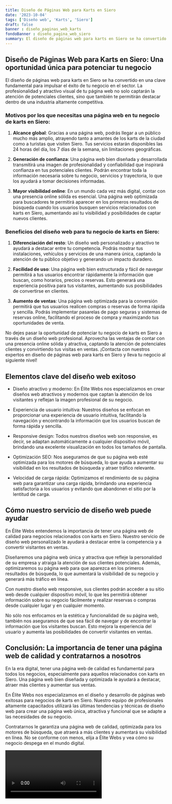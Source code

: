```yaml
---
title: Diseño de Páginas Web para Karts en Siero
date: '2023-10-04'
tags: ['Diseño web', 'Karts', 'Siero']
draft: false
banner : diseño_paginas_web_karts
fondoBanner : diseño_pagina_web_siero
summary: El diseño de páginas web para karts en Siero se ha convertido en una clave fundamental para impulsar el éxito de tu negocio en el sector. La profesionalidad y atractivo visual de tu página web no solo captarán la atención de potenciales clientes, sino que también te permitirán destacar dentro de una industria altamente competitiva.
---
```


## Diseño de Páginas Web para Karts en Siero: Una oportunidad única para potenciar tu negocio

El diseño de páginas web para karts en Siero se ha convertido en una clave fundamental para impulsar el éxito de tu negocio en el sector. La profesionalidad y atractivo visual de tu página web no solo captarán la atención de potenciales clientes, sino que también te permitirán destacar dentro de una industria altamente competitiva.

### Motivos por los que necesitas una página web en tu negocio de karts en Siero:

1. **Alcance global**: Gracias a una página web, podrás llegar a un público mucho más amplio, atrayendo tanto a amantes de los karts de la ciudad como a turistas que visiten Siero. Tus servicios estarán disponibles las 24 horas del día, los 7 días de la semana, sin limitaciones geográficas.

2. **Generación de confianza**: Una página web bien diseñada y desarrollada transmitirá una imagen de profesionalidad y confiabilidad que inspirará confianza en tus potenciales clientes. Podrán encontrar toda la información necesaria sobre tu negocio, servicios y trayectoria, lo que los ayudará a tomar decisiones informadas.

3. **Mayor visibilidad online**: En un mundo cada vez más digital, contar con una presencia online sólida es esencial. Una página web optimizada para buscadores te permitirá aparecer en los primeros resultados de búsqueda cuando los usuarios busquen servicios relacionados con karts en Siero, aumentando así tu visibilidad y posibilidades de captar nuevos clientes.

### Beneficios del diseño web para tu negocio de karts en Siero:

1. **Diferenciación del resto**: Un diseño web personalizado y atractivo te ayudará a destacar entre tu competencia. Podrás mostrar tus instalaciones, vehículos y servicios de una manera única, captando la atención de tu público objetivo y generando un impacto duradero.

2. **Facilidad de uso**: Una página web bien estructurada y fácil de navegar permitirá a tus usuarios encontrar rápidamente la información que buscan, como horarios, precios o reservas. Esto generará una experiencia positiva para tus visitantes, aumentando sus posibilidades de convertirse en clientes.

3. **Aumento de ventas**: Una página web optimizada para la conversión permitirá que tus usuarios realicen compras o reservas de forma rápida y sencilla. Podrás implementar pasarelas de pago seguras y sistemas de reservas online, facilitando el proceso de compra y maximizando tus oportunidades de venta.

No dejes pasar la oportunidad de potenciar tu negocio de karts en Siero a través de un diseño web profesional. Aprovecha las ventajas de contar con una presencia online sólida y atractiva, captando la atención de potenciales clientes y convirtiendo tus visitas en ventas. ¡Contacta con nuestros expertos en diseño de páginas web para karts en Siero y lleva tu negocio al siguiente nivel!

<GifSeo />

<Cta />

## Elementos clave del diseño web exitoso

- Diseño atractivo y moderno: En Élite Webs nos especializamos en crear diseños web atractivos y modernos que captan la atención de los visitantes y reflejan la imagen profesional de su negocio.

- Experiencia de usuario intuitiva: Nuestros diseños se enfocan en proporcionar una experiencia de usuario intuitiva, facilitando la navegación y encontrando la información que los usuarios buscan de forma rápida y sencilla.

- Responsive design: Todos nuestros diseños web son responsive, es decir, se adaptan automáticamente a cualquier dispositivo móvil, brindando una excelente visualización en todos los tamaños de pantalla.

- Optimización SEO: Nos aseguramos de que su página web esté optimizada para los motores de búsqueda, lo que ayuda a aumentar su visibilidad en los resultados de búsqueda y atraer tráfico relevante.

- Velocidad de carga rápida: Optimizamos el rendimiento de su página web para garantizar una carga rápida, brindando una experiencia satisfactoria a los usuarios y evitando que abandonen el sitio por la lentitud de carga.

## Cómo nuestro servicio de diseño web puede ayudar

En Élite Webs entendemos la importancia de tener una página web de calidad para negocios relacionados con karts en Siero. Nuestro servicio de diseño web personalizado le ayudará a destacar entre la competencia y a convertir visitantes en ventas.

Diseñaremos una página web única y atractiva que refleje la personalidad de su empresa y atraiga la atención de sus clientes potenciales. Además, optimizaremos su página web para que aparezca en los primeros resultados de búsqueda, lo que aumentará la visibilidad de su negocio y generará más tráfico en línea.

Con nuestro diseño web responsive, sus clientes podrán acceder a su sitio web desde cualquier dispositivo móvil, lo que les permitirá obtener información sobre su negocio fácilmente y realizar reservas o compras desde cualquier lugar y en cualquier momento.

No sólo nos enfocamos en la estética y funcionalidad de su página web, también nos aseguramos de que sea fácil de navegar y de encontrar la información que los visitantes buscan. Esto mejora la experiencia del usuario y aumenta las posibilidades de convertir visitantes en ventas.

## Conclusión: La importancia de tener una página web de calidad y contratarnos a nosotros

En la era digital, tener una página web de calidad es fundamental para todos los negocios, especialmente para aquellos relacionados con karts en Siero. Una página web bien diseñada y optimizada le ayudará a destacar, atraer más clientes y aumentar sus ventas.

En Élite Webs nos especializamos en el diseño y desarrollo de páginas web exitosas para negocios de karts en Siero. Nuestro equipo de profesionales altamente capacitados utilizará las últimas tendencias y técnicas de diseño web para crear una página web única, atractiva y funcional que se adapte a las necesidades de su negocio.

Contratarnos le garantiza una página web de calidad, optimizada para los motores de búsqueda, que atraerá a más clientes y aumentará su visibilidad en línea. No se conforme con menos, elija a Élite Webs y vea cómo su negocio despega en el mundo digital.

<Video />

<CtaBot job='Karts' city='Siero'/>

<Gmaps query='Siero+españa+maps' />